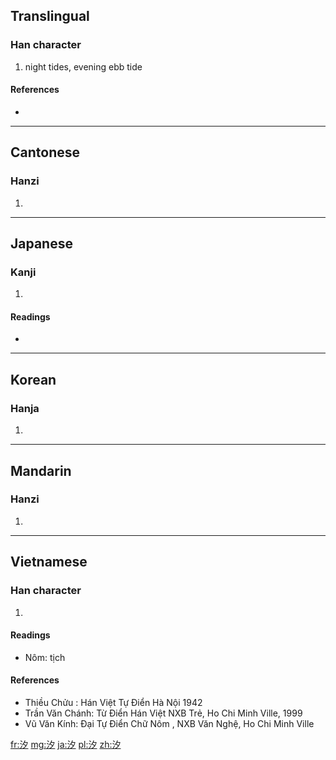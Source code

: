==Translingual==

===Han character===
{{Han char|rn=85|rad=水|as=03|sn=6|four=3712<sub>0</sub>|canj=水弓戈 (ENI)|ids=⿰[[氵]][[夕]]}}

# night tides, evening ebb tide

====References====
* {{Han ref|kx=0605.030|dkj=17122|dj=0998.120|hdz=31554.020|uh=6C50|ud=27728|bh=A6C1|bd=42689}}

----

==Cantonese==

===Hanzi===
{{yue-hanzi|jyut=|y=jik6}}

# {{defn|lang=yue|sort=水03}}

----

==Japanese==

===Kanji===
{{ja-kanji|grade=|rs=水03}}

# {{defn|lang=ja|sort=水03}}

====Readings====
* {{ja-readings|on=[[せき]] (seki)|kun=[[しお]] (shio), [[うしお]] (ushio)}}

----

==Korean==

===Hanja===
{{ko-hanja|hangeul=석|eumhun=|rv=seok|mr=sŏk|y=sek}}

# {{defn|lang=ko|sort=水03}}

----

==Mandarin==

===Hanzi===
{{cmn-hanzi|pin=[[xī]] ([[xi1]]), [[xì]] ([[xi4]])|wg=hsi<sup>1</sup>, hsi<sup>4</sup>}}

# {{defn|lang=cmn|sort=水03}}

----

==Vietnamese==

===Han character===
{{vi-hantu|tịch|rs=水03}}

# {{defn|lang=vi|sort=水03}}
====Readings====
* Nôm: tịch
====References====
* Thiều Chửu : Hán Việt Tự Điển  Hà Nội 1942
* Trần Văn Chánh: Từ Điển Hán Việt NXB Trẻ, Ho Chi Minh Ville, 1999
* Vũ Văn Kính: Đại Tự Điển Chữ Nôm , NXB Văn Nghệ, Ho Chi Minh Ville

[[fr:汐]]
[[mg:汐]]
[[ja:汐]]
[[pl:汐]]
[[zh:汐]]